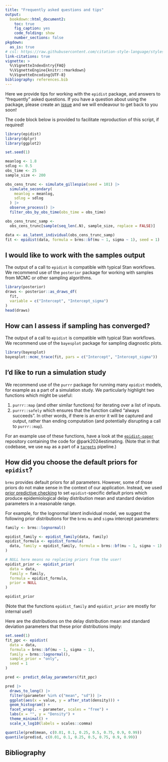 ```yaml
---
title: "Frequently asked questions and tips"
output: 
  bookdown::html_document2:
    toc: true
    fig_caption: yes
    code_folding: show
    number_sections: false
pkgdown:
  as_is: true
# csl: https://raw.githubusercontent.com/citation-style-language/styles/master/apa-numeric-superscript-brackets.csl
link-citations: true
vignette: >
  %\VignetteIndexEntry{FAQ}
  %\VignetteEngine{knitr::rmarkdown}
  %\VignetteEncoding{UTF-8}
bibliography: references.bib
---
```


Here we provide tips for working with the `epidist` package, and answers to "frequently" asked questions.
If you have a question about using the package, please create an [issue](https://github.com/epinowcast/epidist/issues) and we will endeavour to get back to you soon!

The code block below is provided to facilitate reproduction of this script, if required!

```r
library(epidist)
library(dplyr)
library(ggplot2)

set.seed(1)

meanlog <- 1.8
sdlog <- 0.5
obs_time <- 25
sample_size <- 200

obs_cens_trunc <- simulate_gillespie(seed = 101) |>
  simulate_secondary(
    meanlog = meanlog,
    sdlog = sdlog
  ) |>
  observe_process() |>
  filter_obs_by_obs_time(obs_time = obs_time)

obs_cens_trunc_samp <-
  obs_cens_trunc[sample(seq_len(.N), sample_size, replace = FALSE)]

data <- as_latent_individual(obs_cens_trunc_samp)
fit <- epidist(data, formula = brms::bf(mu ~ 1, sigma ~ 1), seed = 1)
```

## I would like to work with the samples output

The output of a call to `epidist` is compatible with typical Stan workflows.
We recommend use of the `posterior` package for working with samples from MCMC or other sampling algorithms.

```r
library(posterior)
draws <- posterior::as_draws_df(
  fit,
  variable = c("Intercept", "Intercept_sigma")
)
head(draws)
```

## How can I assess if sampling has converged?

The output of a call to `epidist` is compatible with typical Stan workflows.
We recommend use of the `bayesplot` package for sampling diagnostic plots.

```r
library(bayesplot)
bayesplot::mcmc_trace(fit, pars = c("Intercept", "Intercept_sigma"))
```

## I'd like to run a simulation study

We recommend use of the `purrr` package for running many `epidist` models, for example as a part of a simulation study.
We particularly highlight two functions which might be useful:

1. `purrr::map` (and other similar functions) for iterating over a list of inputs.
2. `purrr::safely` which ensures that the function called "always succeeds". In other words, if there is an error it will be captured and output, rather than ending computation (and potentially disrupting a call to `purrr::map`).

For an example use of these functions, have a look at the [`epidist-paper`](https://github.com/parksw3/epidist-paper) repository containing the code for @park2024estimating.
(Note that in that codebase, we use `map` as a part of a [`targets`](https://books.ropensci.org/targets/) pipeline.)

## How did you choose the default priors for `epidist`?

`brms` provides default priors for all parameters.
However, some of those priors do not make sense in the context of our application.
Instead, we used [prior predictive checking](https://mc-stan.org/docs/stan-users-guide/posterior-predictive-checks.html) to set `epidist`-specific default priors which produce epidemiological delay distribution mean and standard deviation parameters in a reasonable range.

For example, for the lognormal latent individual model, we suggest the following prior distributions for the `brms` `mu` and `sigma` intercept parameters:

```r
family <- brms::lognormal()

epidist_family <- epidist_family(data, family)
epidist_formula <- epidist_formula(
  data, family = epidist_family, formula = brms::bf(mu ~ 1, sigma ~ 1)
)

# NULL here means no replacing priors from the user!
epidist_prior <- epidist_prior(
  data = data,
  family = family,
  formula = epidist_formula,
  prior = NULL
)

epidist_prior
```

(Note that the functions `epidist_family` and `epidist_prior` are mostly for internal use!)

Here are the distributions on the delay distribution mean and standard deviation parameters that these prior distributions imply:

```r
set.seed(1)
fit_ppc <- epidist(
  data = data,
  formula = brms::bf(mu ~ 1, sigma ~ 1),
  family = brms::lognormal(),
  sample_prior = "only",
  seed = 1
)
```

```r
pred <- predict_delay_parameters(fit_ppc)

pred |>
  draws_to_long() |>
  filter(parameter %in% c("mean", "sd")) |>
  ggplot(aes(x = value, y = after_stat(density))) +
  geom_histogram() +
  facet_wrap(. ~ parameter, scales = "free") +
  labs(x = "", y = "Density") +
  theme_minimal() +
  scale_x_log10(labels = scales::comma)

quantile(pred$mean, c(0.01, 0.1, 0.25, 0.5, 0.75, 0.9, 0.99))
quantile(pred$sd, c(0.01, 0.1, 0.25, 0.5, 0.75, 0.9, 0.99))
```

## Bibliography
